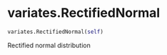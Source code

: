 # variates.RectifiedNormal { #sim_2024.variates.RectifiedNormal }

```python
variates.RectifiedNormal(self)
```

Rectified normal distribution